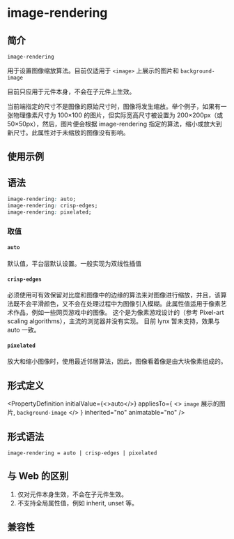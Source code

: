 # image-rendering

## 简介

`image-rendering`

用于设置图像缩放算法。目前仅适用于 `<image>` 上展示的图片和 `background-image`

目前只应用于元件本身，不会在子元件上生效。

当前端指定的尺寸不是图像的原始尺寸时，图像将发生缩放。举个例子，如果有一张物理像素尺寸为 100×100 的图片，但实际宽高尺寸被设置为 200×200px（或 50×50px），然后，图片便会根据 image-rendering 指定的算法，缩小或放大到新尺寸。此属性对于未缩放的图像没有影响。

## 使用示例


<Go
  example="css-api"
  defaultFile="src/image-rendering/App.tsx"
  img="/assets/doc/css/image-rendering.jpg"
  entry="src/image-rendering"
  defaultEntryFile="dist/image-rendering.lynx.bundle"
/>

## 语法

```css
image-rendering: auto;
image-rendering: crisp-edges;
image-rendering: pixelated;
```

### 取值

#### `auto`

默认值，平台层默认设置。一般实现为双线性插值

#### `crisp-edges`

必须使用可有效保留对比度和图像中的边缘的算法来对图像进行缩放，并且，该算法既不会平滑颜色，又不会在处理过程中为图像引入模糊。此属性值适用于像素艺术作品，例如一些网页游戏中的图像。
这个是为像素游戏设计的（参考 Pixel-art scaling algorithms），主流的浏览器并没有实现。
目前 lynx 暂未支持，效果与 auto 一致。

#### `pixelated`

放大和缩小图像时，使用最近邻居算法，因此，图像看着像是由大块像素组成的。

## 形式定义


<PropertyDefinition
  initialValue={<>auto</>}
  appliesTo={
    <>
      <code>image</code> 展示的图片, <code>background-image</code>
    </>
  }
  inherited="no"
  animatable="no"
/>

## 形式语法

```
image-rendering = auto | crisp-edges | pixelated
```

## 与 Web 的区别

1. 仅对元件本身生效，不会在子元件生效。
2. 不支持全局属性值，例如 inherit, unset 等。

## 兼容性


<LegacyCompatTable metadata="css/properties/image-rendering" />
